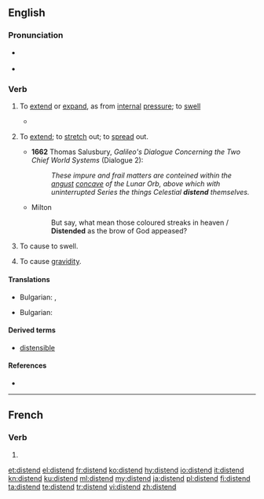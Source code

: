 ==English==

===Pronunciation===
* {{a|UK}} {{IPA|/dɪsˈtɛnd/}}
* {{rhymes|ɛnd}}

===Verb===
{{en-verb}}

# {{context|intransitive|lang=en}} To [[extend]] or [[expand]], as from [[internal]] [[pressure]]; to [[swell]]
#* {{quote-book|year=1835|author=[[w:William Gilmore Simms|William Gilmore Simms]]|title=[[s:The Partisan|The Partisan]]|publisher=Harper|section=[[s:The Partisan/XV|Chapter XIV]]|page=[[s:Page:The Partisan, v1.djvu/171|180]]|passage=Then came the arrowy flight and form of the hurricane itself&mdash;its actual bulk&mdash;its imbodied power, pressing along through the forest in a gyratory progress, not fifty yards wide, never '''distending''' in width, yet capriciously winding from right to left and left to right<!--, in a zigzag direction, as if a playful spirit thus strove to mix with all the terrors of destruction the sportive mood of the most idle fancy-->.}}
# {{context|transitive|reflexive|archaic|lang=en}} To [[extend]]; to [[stretch]] out; to [[spread]] out.
#* '''1662''' Thomas Salusbury, ''Galileo's Dialogue Concerning the Two Chief World Systems'' (Dialogue 2):
#*: ''These impure and frail matters are conteined within the [[angust]] [[concave]] of the Lunar Orb, above which with uninterrupted Series the things Celestial '''distend''' themselves.''
#* Milton
#*: But say, what mean those coloured streaks in heaven / '''Distended''' as the brow of God appeased?
# {{context|transitive|lang=en}} To cause to swell.
# {{context|biology|lang=en}} To cause [[gravidity]].

====Translations====
{{trans-top|To [[extend]] or [[expand]]}}
* Bulgarian: {{t+|bg|разтеглям|sc=Cyrl}}, {{t+|bg|разширявам|sc=Cyrl}}
{{trans-mid}}
{{trans-bottom}}

{{trans-top|To cause to swell}}
* Bulgarian: {{t+|bg|раздувам|sc=Cyrl}}
{{trans-mid}}
{{trans-bottom}}

====Derived terms====
* [[distensible]]

====References====
* {{R:OED2}}

----

==French==

===Verb===
{{fr-verb-form}}

# {{conjugation of|distendre||3|s|pres|ind|lang=fr}}

[[et:distend]]
[[el:distend]]
[[fr:distend]]
[[ko:distend]]
[[hy:distend]]
[[io:distend]]
[[it:distend]]
[[kn:distend]]
[[ku:distend]]
[[ml:distend]]
[[my:distend]]
[[ja:distend]]
[[pl:distend]]
[[fi:distend]]
[[ta:distend]]
[[te:distend]]
[[tr:distend]]
[[vi:distend]]
[[zh:distend]]